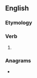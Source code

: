 ==English==

===Etymology===
{{suffix|chop|t|lang=en}}

===Verb===
{{head|en|verb form}}

# {{lb|en|archaic}} {{en-past of|chop}}

===Anagrams===
* {{anagrams|en|a=chopt|potch}}